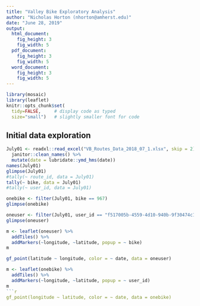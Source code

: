 ```yaml
---
title: "Valley Bike Exploratory Analysis"
author: "Nicholas Horton (nhorton@amherst.edu)"
date: "June 28, 2019"
output: 
  html_document:
    fig_height: 3
    fig_width: 5
  pdf_document:
    fig_height: 3
    fig_width: 5
  word_document:
    fig_height: 3
    fig_width: 5
---
```


```r
library(mosaic)   
library(leaflet)
knitr::opts_chunk$set(
  tidy=FALSE,     # display code as typed
  size="small")   # slightly smaller font for code
```

## Initial data exploration

```r
July01 <- readxl::read_excel("VB_Routes_Data_2018_07_1.xlsx", skip = 2) %>%
  janitor::clean_names() %>%
  mutate(date = lubridate::ymd_hms(date))
names(July01)
glimpse(July01)
#tally(~ route_id, data = July01)
tally(~ bike, data = July01)
#tally(~ user_id, data = July01)
```

```r
onebike <- filter(July01, bike == 967)
glimpse(onebike)
```

```r
oneuser <- filter(July01, user_id == "f517005b-4559-4d10-940b-9f30474c119d")
glimpse(oneuser)
```

```r
m <- leaflet(oneuser) %>% 
  addTiles() %>% 
  addMarkers(~longitude, ~latitude, popup = ~ bike)
m
```
```r
gf_point(latitude ~ longitude, color = ~ date, data = oneuser)
```

```r
m <- leaflet(onebike) %>% 
  addTiles() %>% 
  addMarkers(~longitude, ~latitude, popup = ~ user_id)
m
```r
gf_point(longitude ~ latitude, color = ~ date, data = onebike)
```